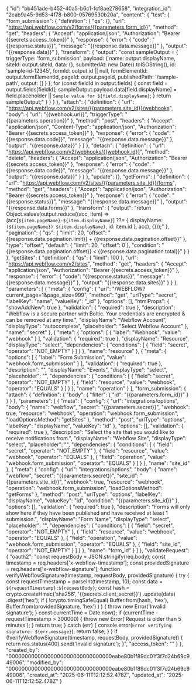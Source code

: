 {
    "id": "bb451ade-b452-40a5-b6c1-fcf8ae278658",
    "integration_id": "2cab9a45-9d53-4f78-b800-05769530b20a",
    "content": {
        "test": {
            "form_submission": {
                "definition": {
                    "qs": {},
                    "url": "https://api.webflow.com/v2/forms/{{parameters.form_id}}",
                    "method": "get",
                    "headers": {
                        "Accept": "application/json",
                        "Authorization": "Bearer {{secrets.access_token}}"
                    },
                    "response": {
                        "error": {
                            "code": "{{response.status}}",
                            "message": "{{response.data.message}}"
                        },
                        "output": "{{response.data}}"
                    },
                    "transform": {
                        "output": "const sampleOutput = { triggerType: 'form_submission', payload: { name: output.displayName, siteId: output.siteId, data: {}, submittedAt: new Date().toISOString(), id: 'sample-id-12345', formId: output.id || null, formElementId: output.formElementId, pageId: output.pageId, publishedPath: '/sample-path', output: [] } }; for (const fieldId in output.fields) { const field = output.fields[fieldId]; sampleOutput.payload.data[field.displayName] = field.placeholder || `Sample value for ${field.displayName}`; } return sampleOutput;"
                    }
                }
            }
        },
        "attach": {
            "definition": {
                "url": "https://api.webflow.com/v2/sites/{{parameters.site_id}}/webhooks",
                "body": {
                    "url": "{{webhook.url}}",
                    "triggerType": "{{parameters.operation}}"
                },
                "method": "post",
                "headers": {
                    "Accept": "application/json",
                    "Content-Type": "application/json",
                    "Authorization": "Bearer {{secrets.access_token}}"
                },
                "response": {
                    "error": {
                        "code": "{{response.data.code}}",
                        "message": "{{response.data.message}}"
                    },
                    "output": "{{response.data}}"
                }
            }
        },
        "detach": {
            "definition": {
                "url": "https://api.webflow.com/v2/webhooks/{{webhook.id}}",
                "method": "delete",
                "headers": {
                    "Accept": "application/json",
                    "Authorization": "Bearer {{secrets.access_token}}"
                },
                "response": {
                    "error": {
                        "code": "{{response.data.code}}",
                        "message": "{{response.data.message}}"
                    },
                    "output": "{{response.data}}"
                }
            }
        },
        "update": {},
        "getForms": {
            "definition": {
                "url": "https://api.webflow.com/v2/sites/{{parameters.site_id}}/forms",
                "method": "get",
                "headers": {
                    "Accept": "application/json",
                    "Authorization": "Bearer {{secrets.access_token}}"
                },
                "response": {
                    "error": {
                        "code": "{{response.status}}",
                        "message": "{{response.data.message}}"
                    },
                    "output": "{{response.data.forms}}"
                },
                "transform": {
                    "output": "return Object.values(output.reduce((acc, item) => (acc[`${item.pageName}-${item.displayName}`] ??= { displayName: `(${item.pageName}) ${item.displayName}`, id: item.id }, acc), {}));"
                },
                "pagination": {
                    "qs": {
                        "limit": 20,
                        "offset": "{{response.data.pagination.limit}} + {{response.data.pagination.offset}}"
                    },
                    "type": "offset",
                    "default": {
                        "limit": 20,
                        "offset": 0
                    },
                    "condition": "{{response.data.pagination.offset}} < {{response.data.pagination.total}}"
                }
            }
        },
        "getSites": {
            "definition": {
                "qs": {
                    "limit": 100
                },
                "url": "https://api.webflow.com/v2/sites",
                "method": "get",
                "headers": {
                    "Accept": "application/json",
                    "Authorization": "Bearer {{secrets.access_token}}"
                },
                "response": {
                    "error": {
                        "code": "{{response.status}}",
                        "message": "{{response.data.message}}"
                    },
                    "output": "{{response.data.sites}}"
                }
            }
        },
        "parameters": [
            {
                "meta": {
                    "config": {
                        "url": "/WEBFLOW?current_page=1&page_size=999",
                        "method": "get",
                        "urlType": "secret",
                        "labelKey": "name",
                        "valueKey": "_id"
                    },
                    "options": [],
                    "htmlProps": {
                        "showAddNew": true
                    },
                    "validation": {
                        "required": true
                    },
                    "description": "Webflow is a secure partner with Boltic. Your credentials are encrypted & can be removed at any time.",
                    "displayName": "Webflow Account",
                    "displayType": "autocomplete",
                    "placeholder": "Select Webflow Account"
                },
                "name": "secret"
            },
            {
                "meta": {
                    "options": [
                        {
                            "label": "Webhook",
                            "value": "webhook"
                        }
                    ],
                    "validation": {
                        "required": true
                    },
                    "displayName": "Resource",
                    "displayType": "select",
                    "dependencies": {
                        "conditions": [
                            {
                                "field": "secret",
                                "operator": "NOT_EMPTY"
                            }
                        ]
                    }
                },
                "name": "resource"
            },
            {
                "meta": {
                    "options": [
                        {
                            "label": "Form Submission",
                            "value": "webhook.form_submission"
                        }
                    ],
                    "validation": {
                        "required": true
                    },
                    "description": "",
                    "displayName": "Events",
                    "displayType": "select",
                    "placeholder": "",
                    "dependencies": {
                        "conditions": [
                            {
                                "field": "secret",
                                "operator": "NOT_EMPTY"
                            },
                            {
                                "field": "resource",
                                "value": "webhook",
                                "operator": "EQUALS"
                            }
                        ]
                    }
                },
                "name": "operation"
            }
        ],
        "form_submission": {
            "attach": {
                "definition": {
                    "body": {
                        "filter": {
                            "id": "{{parameters.form_id}}"
                        }
                    }
                }
            },
            "parameters": [
                {
                    "meta": {
                        "config": {
                            "url": "integrations/options",
                            "body": {
                                "name": "webflow",
                                "secret": "{{parameters.secret}}",
                                "webhook": true,
                                "resource": "webhook",
                                "operation": "webhook.form_submission",
                                "loadOptionsMethod": "getSites"
                            },
                            "method": "post",
                            "urlType": "options",
                            "labelKey": "displayName",
                            "valueKey": "id"
                        },
                        "options": [],
                        "validation": {
                            "required": true
                        },
                        "description": "Select the site that you would like to receive notifications from.",
                        "displayName": "Webflow Site",
                        "displayType": "select",
                        "placeholder": "",
                        "dependencies": {
                            "conditions": [
                                {
                                    "field": "secret",
                                    "operator": "NOT_EMPTY"
                                },
                                {
                                    "field": "resource",
                                    "value": "webhook",
                                    "operator": "EQUALS"
                                },
                                {
                                    "field": "operation",
                                    "value": "webhook.form_submission",
                                    "operator": "EQUALS"
                                }
                            ]
                        }
                    },
                    "name": "site_id"
                },
                {
                    "meta": {
                        "config": {
                            "url": "integrations/options",
                            "body": {
                                "name": "webflow",
                                "secret": "{{parameters.secret}}",
                                "site_id": "{{parameters.site_id}}",
                                "webhook": true,
                                "resource": "webhook",
                                "operation": "webhook.form_submission",
                                "loadOptionsMethod": "getForms"
                            },
                            "method": "post",
                            "urlType": "options",
                            "labelKey": "displayName",
                            "valueKey": "id",
                            "condition": "{{parameters.site_id}}"
                        },
                        "options": [],
                        "validation": {
                            "required": true
                        },
                        "description": "Forms will only show here if they have been published and have received at least 1 submission.",
                        "displayName": "Form Name",
                        "displayType": "select",
                        "placeholder": "",
                        "dependencies": {
                            "conditions": [
                                {
                                    "field": "secret",
                                    "operator": "NOT_EMPTY"
                                },
                                {
                                    "field": "resource",
                                    "value": "webhook",
                                    "operator": "EQUALS"
                                },
                                {
                                    "field": "operation",
                                    "value": "webhook.form_submission",
                                    "operator": "EQUALS"
                                },
                                {
                                    "field": "site_id",
                                    "operator": "NOT_EMPTY"
                                }
                            ]
                        }
                    },
                    "name": "form_id"
                }
            ]
        },
        "validateRequest": {
            "oauth2": "const requestBody = JSON.stringify(req.body); const timestamp = req.headers['x-webflow-timestamp']; const providedSignature = req.headers['x-webflow-signature']; function verifyWebflowSignature(timestamp, requestBody, providedSignature) { try { const requestTimestamp = parseInt(timestamp, 10); const data = `${requestTimestamp}:${requestBody}`; const hash = crypto.createHmac('sha256', '{{secrets.client_secret}}') .update(data) .digest('hex'); if ( !crypto.timingSafeEqual( Buffer.from(hash, 'hex'), Buffer.from(providedSignature, 'hex') ) ) { throw new Error('Invalid signature'); } const currentTime = Date.now(); if (currentTime - requestTimestamp > 300000) { throw new Error('Request is older than 5 minutes'); } return true; } catch (err) { console.error(`Error verifying signature: ${err.message}`); return false; } } if (!verifyWebflowSignature(timestamp, requestBody, providedSignature)) { return res.status(400).send('Invalid signature'); }",
            "access_token": ""
        }
    },
    "created_by": "00000000000000000000000000000000eabe80b1f89dc01f3f7d24b69c949006",
    "modified_by": "00000000000000000000000000000000eabe80b1f89dc01f3f7d24b69c949006",
    "created_at": "2025-06-11T12:12:52.478Z",
    "updated_at": "2025-06-11T12:12:52.478Z"
}